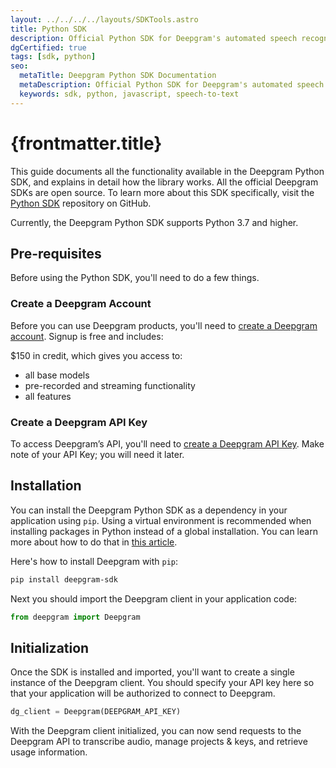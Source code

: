 ---
layout: ../../../../layouts/SDKTools.astro
title: Python SDK
description: Official Python SDK for Deepgram's automated speech recognition APIs.
dgCertified: true
tags: [sdk, python]
seo:
  metaTitle: Deepgram Python SDK Documentation
  metaDescription: Official Python SDK for Deepgram's automated speech recognition APIs.
  keywords: sdk, python, javascript, speech-to-text
---

# {frontmatter.title}

This guide documents all the functionality available in the Deepgram
Python SDK, and explains in detail how the library works. All the official
Deepgram SDKs are open source. To learn more about this SDK specifically, visit
the [Python SDK](https://github.com/deepgram/deepgram-python-sdk) repository on GitHub.

<Panel type="info" title="Important Note">

Currently, the Deepgram Python SDK supports Python 3.7 and higher.

</Panel>

## Pre-requisites

Before using the Python SDK, you'll need to do a few things.

### Create a Deepgram Account

Before you can use Deepgram products, you'll need to
[create a Deepgram account](https://console.deepgram.com/signup?jump=keys). Signup is
free and includes:

$150 in credit, which gives you access to:
  - all base models
  - pre-recorded and streaming functionality
  - all features

### Create a Deepgram API Key

To access Deepgram’s API, you'll need to
[create a Deepgram API Key](/documentation/getting-started/authentication/#create-an-api-key).
Make note of your API Key; you will need it later.

## Installation

You can install the Deepgram Python SDK as a dependency in your
application using `pip`. Using a virtual environment is recommended
when installing packages in Python instead of a global installation.
You can learn more about how to do that
in [this article](/blog/2022/02/python-virtual-environments/).

Here's how to install Deepgram with `pip`:

```bash
pip install deepgram-sdk
```

Next you should import the Deepgram client in your application code:

```py
from deepgram import Deepgram
```

## Initialization

Once the SDK is installed and imported, you'll want to create a single instance
of the Deepgram client. You should specify your API key here so that your
application will be authorized to connect to Deepgram.

```py
dg_client = Deepgram(DEEPGRAM_API_KEY)
```

With the Deepgram client initialized, you can now send requests to the Deepgram
API to transcribe audio, manage projects & keys, and retrieve usage information.

